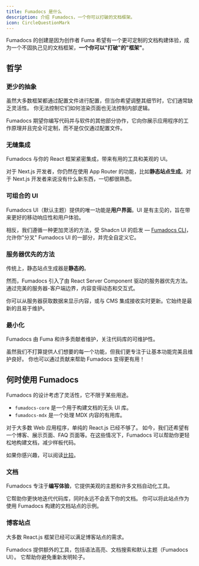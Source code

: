 ```yaml
---
title: Fumadocs 是什么
description: 介绍 Fumadocs，一个你可以打破的文档框架。
icon: CircleQuestionMark
---
```


Fumadocs 的创建是因为创作者 Fuma 希望有一个更可定制的文档构建体验，成为一个不固执己见的文档框架，**一个你可以"打破"的"框架"**。

## 哲学

### 更少的抽象

虽然大多数框架都通过配置文件进行配置，但当你希望调整其细节时，它们通常缺乏灵活性。
你无法控制它们如何渲染页面也无法控制内部逻辑。

Fumadocs 期望你编写代码并与软件的其他部分协作，它向你展示应用程序的工作原理并且完全可定制，而不是仅仅通过配置文件。

### 无缝集成

Fumadocs 与你的 React 框架紧密集成，带来有用的工具和美观的 UI。

对于 Next.js 开发者，你仍然在使用 App Router 的功能，比如**静态站点生成**。对于 Next.js 开发者来说没有什么新东西，一切都很熟悉。

### 可组合的 UI

Fumadocs UI（默认主题）提供的唯一功能是**用户界面**。UI 是有主见的，旨在带来更好的移动响应性和用户体验。

相反，我们遵循一种更加灵活的方法，受 Shadcn UI 的启发 — [Fumadocs CLI](/docs/cli)，允许你"分叉" Fumadocs UI 的一部分，并完全自定义它。

### 服务器优先的方法

传统上，静态站点生成器是**静态的**。

然而，Fumadocs 引入了由 React Server Component 驱动的服务器优先方法。
通过完美的服务器-客户端边界，内容变得动态和交互式。

你可以从服务器获取数据来显示内容，或与 CMS 集成接收实时更新。它始终是最新的且易于维护。

### 最小化

Fumadocs 由 Fuma 和许多贡献者维护，关注代码库的可维护性。

虽然我们不打算提供人们想要的每一个功能，但我们更专注于让基本功能完美且维护良好。
你也可以通过贡献来帮助 Fumadocs 变得更有用！

## 何时使用 Fumadocs

Fumadocs 的设计考虑了灵活性，它不限于某些用途。

- `fumadocs-core` 是一个用于构建文档的无头 UI 库。
- `fumadocs-mdx` 是一个处理 MDX 内容的有用库。

对于大多数 Web 应用程序，单纯的 React.js 已经不够了。
如今，我们还希望有一个博客、展示页面、FAQ 页面等。在这些情况下，Fumadocs 可以帮助你更轻松地构建文档，减少样板代码。

如果你感兴趣，可以阅读[比较](/docs/ui/comparisons)。

### 文档

Fumadocs 专注于**编写体验**，它提供美观的主题和许多文档自动化工具。

它帮助你更快地迭代代码库，同时永远不会丢下你的文档。
你可以将此站点作为使用 Fumadocs 构建的文档站点的示例。

### 博客站点

大多数 React.js 框架已经可以满足博客站点的需求。

Fumadocs 提供额外的工具，包括语法高亮、文档搜索和默认主题（Fumadocs UI）。
它帮助你避免重新发明轮子。